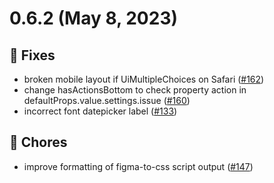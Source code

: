 
<Meta title="Releases/v0.6.x/v0.6.2/Changelog"/>

# 0.6.2 (May 8, 2023)

## 🐛 Fixes
* broken mobile layout if UiMultipleChoices on Safari ([#162](https://github.com/infermedica/component-library/pull/162))
* change hasActionsBottom to check property action in defaultProps.value.settings.issue ([#160](https://github.com/infermedica/component-library/pull/160))
* incorrect font datepicker label ([#133](https://github.com/infermedica/component-library/pull/133))


## 🧹 Chores
* improve formatting of figma-to-css script output ([#147](https://github.com/infermedica/component-library/pull/147))
